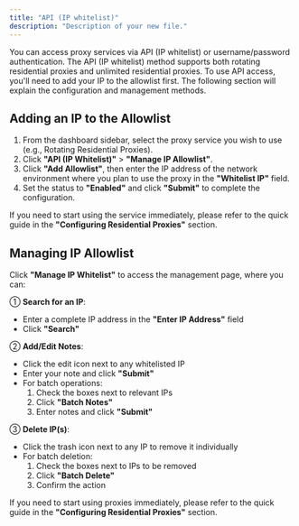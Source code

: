 ```yaml
---
title: "API (IP whitelist)"
description: "Description of your new file."
---
```


You can access proxy services via API (IP whitelist) or username/password authentication. The API (IP whitelist) method supports both rotating residential proxies and unlimited residential proxies. To use API access, you'll need to add your IP to the allowlist first. The following section will explain the configuration and management methods.

## **Adding an IP to the Allowlist**

1. From the dashboard sidebar, select the proxy service you wish to use (e.g., Rotating Residential Proxies).
2. Click **"API (IP Whitelist)"** \> **"Manage IP Allowlist"**.
3. Click **"Add Allowlist"**, then enter the IP address of the network environment where you plan to use the proxy in the **"Whitelist IP"** field.
4. Set the status to **"Enabled"** and click **"Submit"** to complete the configuration.

If you need to start using the service immediately, please refer to the quick guide in the **"Configuring Residential Proxies"** section.

## **Managing IP Allowlist**

Click **"Manage IP Whitelist"** to access the management page, where you can:

① **Search for an IP**:

- Enter a complete IP address in the **"Enter IP Address"** field
- Click **"Search"**

② **Add/Edit Notes**:

- Click the edit icon next to any whitelisted IP
- Enter your note and click **"Submit"**
- For batch operations:
  1. Check the boxes next to relevant IPs
  2. Click **"Batch Notes"**
  3. Enter notes and click **"Submit"**

③ **Delete IP(s)**:

- Click the trash icon next to any IP to remove it individually
- For batch deletion:
  1. Check the boxes next to IPs to be removed
  2. Click **"Batch Delete"**
  3. Confirm the action

If you need to start using proxies immediately, please refer to the quick guide in the **"Configuring Residential Proxies"** section.